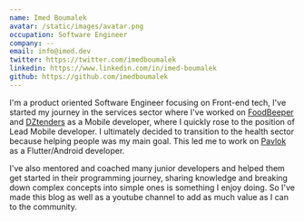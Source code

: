 ```yaml
---
name: Imed Boumalek
avatar: /static/images/avatar.png
occupation: Software Engineer
company: --
email: info@imed.dev
twitter: https://twitter.com/imedboumalek
linkedin: https://www.linkedin.com/in/imed-boumalek
github: https://github.com/imedboumalek
---
```


I'm a product oriented Software Engineer focusing on Front-end tech, I've started my journey in the services sector
where I've worked on [FoodBeeper](https://foodbeeper.com) and [DZtenders](https://www.dztenders.com) as a Mobile developer,
where I quickly rose to the position of Lead Mobile developer.
I ultimately decided to transition to the health sector because helping people was my main goal. This led me to work on [Pavlok](https://www.pavlok.com) as a Flutter/Android developer.

I've also mentored and coached many junior developers and helped them get started in their programming journey,
sharing knowledge and breaking down complex concepts into simple ones is something I enjoy doing. So I've made this blog as well as a youtube channel to add as much value as I can to the community.
